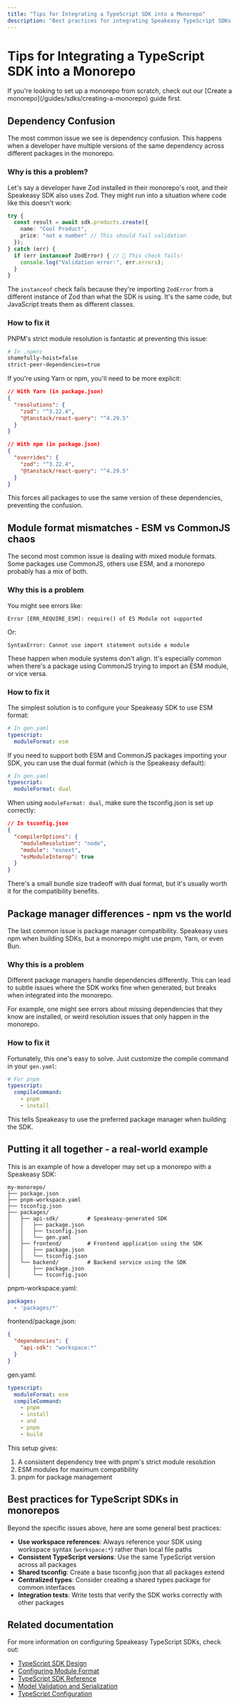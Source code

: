 ```yaml
---
title: "Tips for Integrating a TypeScript SDK into a Monorepo"
description: "Best practices for integrating Speakeasy TypeScript SDKs in monorepo architectures."
---
```



# Tips for Integrating a TypeScript SDK into a Monorepo

<Callout title="Get Started" variant="success">
If you're looking to set up a monorepo from scratch, check out our [Create a monorepo](/guides/sdks/creating-a-monorepo) guide first.
</Callout>

## Dependency Confusion

The most common issue we see is dependency confusion. This happens when a developer have multiple versions of the same dependency across different packages in the monorepo.

### Why is this a problem?

Let's say a developer have Zod installed in their monorepo's root, and their Speakeasy SDK also uses Zod. They might run into a situation where code like this doesn't work:

```typescript
try {
  const result = await sdk.products.create({
    name: "Cool Product",
    price: "not a number" // This should fail validation
  });
} catch (err) {
  if (err instanceof ZodError) { // 🚨 This check fails!
    console.log("Validation error:", err.errors);
  }
}
```

The `instanceof` check fails because they're importing `ZodError` from a different instance of Zod than what the SDK is using. It's the same code, but JavaScript treats them as different classes.

### How to fix it

PNPM's strict module resolution is fantastic at preventing this issue:

```bash
# In .npmrc
shamefully-hoist=false
strict-peer-dependencies=true
```

If you're using Yarn or npm, you'll need to be more explicit:

```json
// With Yarn (in package.json)
{
  "resolutions": {
    "zod": "^3.22.4",
    "@tanstack/react-query": "^4.29.5"
  }
}

// With npm (in package.json)
{
  "overrides": {
    "zod": "^3.22.4",
    "@tanstack/react-query": "^4.29.5"
  }
}
```

This forces all packages to use the same version of these dependencies, preventing the confusion.

## Module format mismatches - ESM vs CommonJS chaos

The second most common issue is dealing with mixed module formats. Some packages use CommonJS, others use ESM, and a monorepo probably has a mix of both.

### Why this is a problem

You might see errors like:

```
Error [ERR_REQUIRE_ESM]: require() of ES Module not supported
```

Or:

```
SyntaxError: Cannot use import statement outside a module
```

These happen when module systems don't align. It's especially common when there's a package using CommonJS trying to import an ESM module, or vice versa.

### How to fix it

The simplest solution is to configure your Speakeasy SDK to use ESM format:

```yaml
# In gen.yaml
typescript:
  moduleFormat: esm
```

If you need to support both ESM and CommonJS packages importing your SDK, you can use the dual format (which is the Speakeasy default):

```yaml
# In gen.yaml
typescript:
  moduleFormat: dual
```

When using `moduleFormat: dual`, make sure the tsconfig.json is set up correctly:

```json
// In tsconfig.json
{
  "compilerOptions": {
    "moduleResolution": "node",
    "module": "esnext",
    "esModuleInterop": true
  }
}
```

There's a small bundle size tradeoff with dual format, but it's usually worth it for the compatibility benefits.

## Package manager differences - npm vs the world

The last common issue is package manager compatibility. Speakeasy uses npm when building SDKs, but a monorepo might use pnpm, Yarn, or even Bun.

### Why this is a problem

Different package managers handle dependencies differently. This can lead to subtle issues where the SDK works fine when generated, but breaks when integrated into the monorepo.

For example, one might see errors about missing dependencies that they know are installed, or weird resolution issues that only happen in the monorepo.

### How to fix it

Fortunately, this one's easy to solve. Just customize the compile command in your `gen.yaml`:

```yaml
# For pnpm
typescript:
  compileCommand:
    - pnpm
    - install
```

This tells Speakeasy to use the preferred package manager when building the SDK.

## Putting it all together - a real-world example

This is an example of how a developer may set up a monorepo with a Speakeasy SDK:

```
my-monorepo/
├── package.json
├── pnpm-workspace.yaml
├── tsconfig.json
├── packages/
│   ├── api-sdk/         # Speakeasy-generated SDK
│   │   ├── package.json
│   │   ├── tsconfig.json
│   │   └── gen.yaml
│   ├── frontend/        # Frontend application using the SDK
│   │   ├── package.json
│   │   └── tsconfig.json
│   └── backend/         # Backend service using the SDK
│       ├── package.json
│       └── tsconfig.json
```

pnpm-workspace.yaml:
```yaml
packages:
  - 'packages/*'
```

frontend/package.json:
```json
{
  "dependencies": {
    "api-sdk": "workspace:*"
  }
}
```

gen.yaml:
```yaml
typescript:
  moduleFormat: esm
  compileCommand:
    - pnpm
    - install
    - and
    - pnpm
    - build
```

This setup gives:
1. A consistent dependency tree with pnpm's strict module resolution
2. ESM modules for maximum compatibility
3. pnpm for package management

## Best practices for TypeScript SDKs in monorepos

Beyond the specific issues above, here are some general best practices:

- **Use workspace references**: Always reference your SDK using workspace syntax (`workspace:*`) rather than local file paths
- **Consistent TypeScript versions**: Use the same TypeScript version across all packages
- **Shared tsconfig**: Create a base tsconfig.json that all packages extend
- **Centralized types**: Consider creating a shared types package for common interfaces
- **Integration tests**: Write tests that verify the SDK works correctly with other packages

## Related documentation

For more information on configuring Speakeasy TypeScript SDKs, check out:

- [TypeScript SDK Design](https://www.speakeasy.com/docs/languages/typescript/methodology-ts)
- [Configuring Module Format](https://www.speakeasy.com/docs/customize/typescript/configuring-module-format)
- [TypeScript SDK Reference](https://www.speakeasy.com/docs/languages/typescript/feature-support)
- [Model Validation and Serialization](https://www.speakeasy.com/docs/customize/typescript/model-validation-and-serialization)
- [TypeScript Configuration](https://www.speakeasy.com/docs/speakeasy-reference/generation/ts-config)
